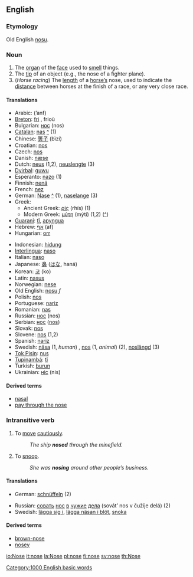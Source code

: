 {{Wikipedia}}

==English==
===Etymology===
Old English [[nosu]].

===Noun===
{{en-noun-reg}}

# The [[organ]] of the [[face]] used to [[smell]] things.
# The [[tip]] of an object (e.g., the nose of a fighter plane).
# (''Horse racing'') The [[length]] of a [[horse|horse’s]] nose, used to indicate the [[distance]] between horses at the finish of a race, or any very close race.

====Translations====
{{top}}
*Arabic: {{ARchar|[[انف|أنف]]}} (’anf) {{f}}
*[[Breton]]: [[fri]] {{m}}, frioù {{p}}
*Bulgarian: [[нос#Bulgarian|нос]] (nos) {{m}}
*[[Catalan]]: [[nas]] {{m}} [[:ca:nas|^]] (1)
*Chinese: [[箅子]] (bìzi)
*Croatian: [[nos#Croatian|nos]] {{m}}
*Czech: [[nos#Czech|nos]] {{m}}
*Danish: [[næse]] {{c}}
*Dutch: [[neus]] {{m}} (1,2), [[neuslengte]] {{f}} (3)
*[[Dyirbal]]: [[guwu]]
*Esperanto: [[nazo]] (1)
*Finnish: [[nenä]]
*French: [[nez]] {{m}}
*German: [[Nase]] {{f}} [[:de:Nase|^]] (1), [[naselange]] (3)
*Greek:
**Ancient Greek: [[ρίς]] (rhís) {{f}} (1)
**Modern Greek: [[μύτη]] (mýti) {{f}} (1,2) ([[:el:Μύτη|^]])
*[[Guarani]]: [[tĩ]], [[apyngua]]
*Hebrew: [[אף]] (af) {{f}}
*Hungarian: [[orr]]
{{mid}}
*Indonesian: [[hidung]]
*[[Interlingua]]: [[naso]]
*Italian: [[naso]] {{m}}
*Japanese: [[鼻]] ([[はな]], haná)
*Korean: [[코]] (ko)
*Latin: [[nasus]] {{m}}
*Norwegian: [[nese]]
*Old English: [[nosu]] ''f''
*Polish: [[nos#Polish|nos]] {{m}}
*Portuguese: [[nariz]] {{m}}
*Romanian: [[nas]] {{n}}
*Russian: [[нос#Russian|нос]] (nos) {{m}}
*Serbian: [[нос#Serbian|нос]] ([[nos#Serbian|nos]]) {{m}}
*Slovak: [[nos#Slovak|nos]] {{m}}
*Slovene: [[nos#Slovene|nos]] {{m}} (1,2)
*Spanish: [[nariz]] {{m}}
*Swedish: [[näsa]] (1, ''human'') {{c}}, [[nos#Swedish|nos]] {{c}} (1, ''animal'') (2), [[noslängd]] {{c}} (3)
*[[Tok Pisin]]: [[nus]]
*[[Tupinambá]]: [[tĩ]]
*Turkish: [[burun]]
*Ukrainian: [[ніс]] (nis) {{m}}
{{bottom}}

====Derived terms====
*[[nasal]]
*[[pay through the nose]]

===Intransitive verb===
{{en-infl-reg-other-e|nos|e}}

# To [[move]] [[cautiously]].
#:''The ship '''nosed''' through the minefield.''
# To [[snoop]].
#:''She was '''nosing''' around other people’s business.''

====Translations====
{{top}}
*German: [[schnüffeln]] (2)
{{mid}}
*Russian: [[совать]] [[нос#Russian|нос]] [[в#Russian|в]] [[чужой|чужие]] [[дело|дела]] (sovát’ nos v čužíje delá) (2)
*Swedish: [[lägga sig i]], [[lägga näsan i blöt]], [[snoka]]
{{bottom}}

====Derived terms====
*[[brown-nose]]
*[[nosey]]

[[Category:1000 English basic words]]

[[io:Nose]]
[[it:nose]]
[[la:Nose]]
[[pl:nose]]
[[fi:nose]]
[[sv:nose]]
[[th:Nose]]